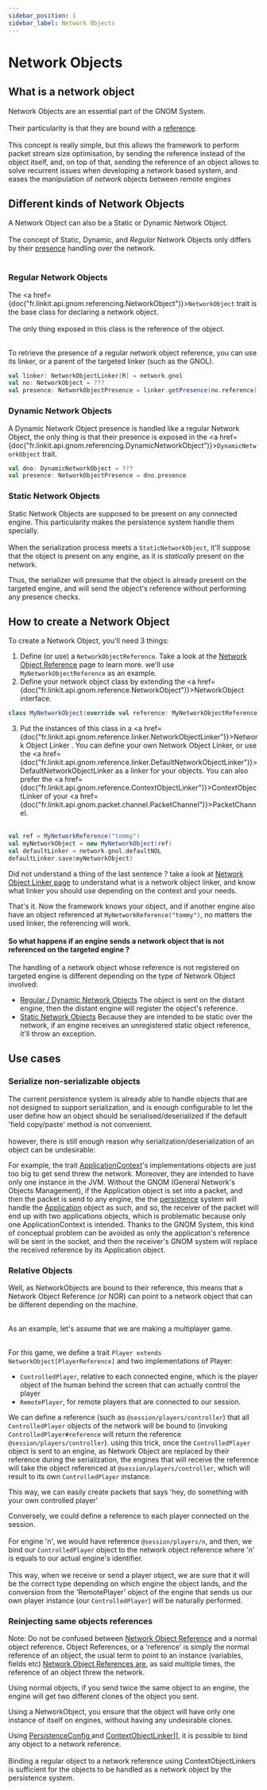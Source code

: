 ```yaml
---
sidebar_position: 1
sidebar_label: Network Objects
---
```



# Network Objects

## What is a network object

<p>
    <orange>Network Objects</orange> are an essential part of the <orange>GNOM</orange> System.<br></br>
    Their particularity is that they are bound with a <a href={pages.gnom.naming.nor}>reference</a>.<br></br>
    This concept is really <orange>simple</orange>, but this allows the framework to perform <orange>packet stream size
    optimisation</orange>,
    by sending the reference instead of the object itself, and, on top of that, sending the reference of an object
    allows to solve <orange>recurrent issues</orange> when developing a network based system,
    and eases the manipulation of <i>network</i> objects between <orange>remote engines</orange>
</p>

## Different kinds of Network Objects
A Network Object can also be a <orange>Static</orange> or <orange>Dynamic</orange> Network Object. <br></br>
The concept of Static, Dynamic, and _Regular_ Network Objects only differs by their <a href={pages.gnom.naming.nop}>presence</a> handling over the network.<br></br>

### Regular Network Objects

The <a href={doc("fr.linkit.api.gnom.referencing.NetworkObject")}>`NetworkObject`</a> trait is the base class for declaring a network object.<br></br>
The only thing exposed in this class is the reference of the object.<br></br>

To retrieve the presence of a regular network object reference, you can use its linker, or a parent of the targeted linker (such as the GNOL).
```scala
val linker: NetworkObjectLinker[R] = network.gnol
val no: NetworkObject = ???
val presence: NetworkObjectPresence = linker.getPresence(no.reference)
```

### Dynamic Network Objects
A Dynamic Network Object presence is handled like a regular Network Object,
the only thing is that their presence is exposed in the <a href={doc("fr.linkit.api.gnom.referencing.DynamicNetworkObject")}>`DynamicNetworkObject`</a> trait.

```scala
val dno: DynamicNetworkObject = ???
val presence: NetworkObjectPresence = dno.presence
```

### Static Network Objects
Static Network Objects are supposed to be present on any connected engine.
This particularity makes the persistence system handle them specially.<br></br>
When the serialization process meets a `StaticNetworkObject`, it'll suppose that the object is present on any engine, as
it is _statically_ present on the network.

Thus, the serializer will presume that the object is already present on the targeted engine, and will send the object's reference
without performing any presence checks.

## How to create a Network Object
To create a Network Object, you'll need 3 things:

1. Define (or use) a `NetworkObjectReference`. Take a look at the <a href={pages.gnom.naming.nor}>Network Object Reference</a> page to learn more.
we'll use `MyNetworkObjectReference` as an example.
2. Define your network object class by extending the <a href={doc("fr.linkit.api.gnom.reference.NetworkObject")}>NetworkObject</a> interface.
```scala
class MyNetworkObject(override val reference: MyNetworkObjectReference) extends NetworkObject[MyNetworkObjectReference]
```
3. Put the instances of this class in a <a href={doc("fr.linkit.api.gnom.reference.linker.NetworkObjectLinker")}>Network Object Linker </a>.
You can define your own Network Object Linker, or use the <a href={doc("fr.linkit.api.gnom.reference.linker.DefaultNetworkObjectLinker")}>DefaultNetworkObjectLinker</a> as
a linker for your objects. You can also prefer the <a href={doc("fr.linkit.api.gnom.reference.ContextObjectLinker")}>ContextObjectLinker </a>
of your <a href={doc("fr.linkit.api.gnom.packet.channel.PacketChannel")}>PacketChannel</a>.<br></br>
```scala
val ref = MyNetworkReference("tommy")
val myNetworkObject = new MyNetworkObject(ref)
val defaultLinker = network.gnol.defaultNOL
defaultLinker.save(myNetworkObject)
```
Did not understand a thing of the last sentence ? take a look at <a href={pages.gnom.naming.nol}>Network Object Linker page</a>
to understand what is a network object linker, and know what linker you should use depending on the context and your needs.

That's it. Now the framework knows your object,
and if another engine also have an object referenced at `MyNetworkReference("tommy")`,
no matters the used linker, the referencing will work.

#### So what happens if an engine sends a network object that is not referenced on the targeted engine ?

The handling of a network object whose reference is not registered on targeted engine is different depending on the type
of Network Object involved:
- <u>Regular / Dynamic Network Objects</u><a> </a>
The object is sent on the distant engine, then the distant engine will register the object's reference.
- <u>Static Network Objects</u><a> </a>
Because they are intended to be static over the network, if an engine receives an unregistered static object reference,
it'll throw an exception.


## Use cases
### Serialize non-serializable objects

<p>
    The <orange>current persistence system</orange> is already able to handle objects that are <orange>not
    designed</orange> to support <orange>serialization</orange>,
    and is enough <orange>configurable</orange> to let the user define how an object should
    be <orange>serialised/deserialized </orange>
    if the default 'field copy/paste' method is not convenient.<br></br>
    however, there is still enough reason why serialization/deserialization of an object can be undesirable:
</p>
<p>
    For example, the trait <a href={doc("fr.linkit.api.application.ApplicationContext")}>ApplicationContext</a>'s
    implementations objects are just <orange>too big</orange> to get
    send threw the <orange>network</orange>. Moreover, <orange>they are intended to have only one instance in the
    JVM</orange>. Without the GNOM (General Network's Objects Management), if the <orange>Application
    object</orange> is set into a packet, and then the packet is send to any
    engine, the the <a href={pages.gnom.persistence.index}>persistence</a> system will handle the
    <a href={doc("fr.linkit.api.application.ApplicationContext")}> Application</a> object as such, and so, the receiver
    of the packet
    will end up with two applications objects, <orange>which is problematic because only one ApplicationContext is
    intended</orange>.
    Thanks to the <orange>GNOM System</orange>, this kind of <orange>conceptual problem</orange> can
    be <orange>avoided</orange> as only the <orange>application's reference</orange> will
    be sent in the socket, and then the receiver's GNOM system will replace the received reference by its Application
    object.
</p>

### Relative Objects
<p>
    Well, as <orange>NetworkObjects</orange> are bound to their <orange>reference</orange>, this means that
    a <orange>Network Object Reference</orange> (or <orange>NOR</orange>) can point to a <orange>network
    object </orange> that can be <orange>different</orange> depending on the machine.<br></br>
</p>




<orange>As an example</orange>, let's assume that we are making a multiplayer game.<br></br>

For this game, we define a trait `Player extends NetworkObject[PlayerReference]` and two implementations of Player:
- `ControlledPlayer`, relative to each connected <orange>engine</orange>, which is the player object of the <orange>human behind the screen</orange> that can actually
control the player
- `RemotePlayer`, for remote players that are connected to our session.

We can define a <orange>reference</orange> (such as `@session/players/controller`) that all `ControlledPlayer` objects of the <orange>network</orange>
will be bound to (invoking `ControlledPlayer#reference` will return the reference `@session/players/controller`). using this trick,
once the `ControlledPlayer` object is sent to an engine, as Network Object are replaced by their reference during the serialization, the
engines that will receive the reference will take the object referenced at `@session/players/controller`, which will result
to its own `ControlledPlayer` instance.

This way, we can easily create packets that says 'hey, do something with your own controlled player'

Conversely, we could define a <orange>reference</orange> to each player connected on the session.<br></br>
For engine '<orange>n</orange>', we would have reference `@session/players/n`, and then,
we bind our `ControlledPlayer` object to the network object reference where '<orange>n</orange>' is equals to our actual <orange>engine's identifier</orange>.<br></br>
This way, when we receive or send a player object, we are sure that it will be the <orange>correct type</orange> depending on which engine the object lands,
and the <orange>conversion</orange> from the 'RemotePlayer' object of the <orange>engine<orange> that sends us our </orange>own player instance</orange> (our `ControlledPlayer`) will be <orange>naturally performed</orange>.

### Reinjecting same objects references
<p>
    Note: Do not be confused between <a href={pages.gnom.naming.nor}>Network Object Reference</a> and a normal object
    reference. Object References, or a 'reference'
    is simply the normal reference of an object,
    the usual term to point to an instance (variables, fields etc) <a href={pages.gnom.naming.nor}>Network Object
    References are</a>, as said multiple times, the
    reference of an object <orange>threw the network</orange>.
</p>
<p>
    Using <orange>normal objects</orange>, if you send twice the <orange>same object</orange> to an engine,
    the engine will get <orange>two different clones</orange> of the object you sent.
</p>
<p>
    Using a <orange>NetworkObject</orange>, you ensure that the object will have <orange>only one instance</orange> of
    itself on engines, without having any
    <orange>undesirable</orange> clones.
</p>
<p>
    Using <a href={doc("fr.linkit.api.gnom.persistence.context.PersistenceConfig")}>PersistenceConfig </a>
    and <a href={"fr.linkit.api.gnom.reference.linker.ContextObjectLinker"}>ContextObjectLinker</a>]], it is possible to
    <orange>bind any object</orange> to a <orange>network reference</orange>. <br></br>
    Binding a regular object to a network reference using ContextObjectLinkers is sufficient for the objects to be
    handled as a <orange>network object</orange> by the
    <orange>persistence system</orange>.
</p>